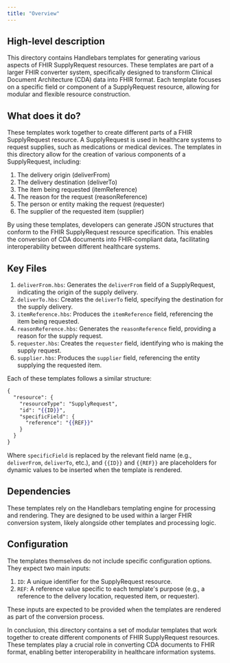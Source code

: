 ```yaml
---
title: "Overview"
---
```


## High-level description
This directory contains Handlebars templates for generating various aspects of FHIR SupplyRequest resources. These templates are part of a larger FHIR converter system, specifically designed to transform Clinical Document Architecture (CDA) data into FHIR format. Each template focuses on a specific field or component of a SupplyRequest resource, allowing for modular and flexible resource construction.

## What does it do?
These templates work together to create different parts of a FHIR SupplyRequest resource. A SupplyRequest is used in healthcare systems to request supplies, such as medications or medical devices. The templates in this directory allow for the creation of various components of a SupplyRequest, including:

1. The delivery origin (deliverFrom)
2. The delivery destination (deliverTo)
3. The item being requested (itemReference)
4. The reason for the request (reasonReference)
5. The person or entity making the request (requester)
6. The supplier of the requested item (supplier)

By using these templates, developers can generate JSON structures that conform to the FHIR SupplyRequest resource specification. This enables the conversion of CDA documents into FHIR-compliant data, facilitating interoperability between different healthcare systems.

## Key Files
1. `deliverFrom.hbs`: Generates the `deliverFrom` field of a SupplyRequest, indicating the origin of the supply delivery.
2. `deliverTo.hbs`: Creates the `deliverTo` field, specifying the destination for the supply delivery.
3. `itemReference.hbs`: Produces the `itemReference` field, referencing the item being requested.
4. `reasonReference.hbs`: Generates the `reasonReference` field, providing a reason for the supply request.
5. `requester.hbs`: Creates the `requester` field, identifying who is making the supply request.
6. `supplier.hbs`: Produces the `supplier` field, referencing the entity supplying the requested item.

Each of these templates follows a similar structure:

```handlebars
{
  "resource": {
    "resourceType": "SupplyRequest",
    "id": "{{ID}}",
    "specificField": {
      "reference": "{{REF}}"
    }
  }
}
```

Where `specificField` is replaced by the relevant field name (e.g., `deliverFrom`, `deliverTo`, etc.), and `{{ID}}` and `{{REF}}` are placeholders for dynamic values to be inserted when the template is rendered.

## Dependencies
These templates rely on the Handlebars templating engine for processing and rendering. They are designed to be used within a larger FHIR conversion system, likely alongside other templates and processing logic.

## Configuration
The templates themselves do not include specific configuration options. They expect two main inputs:

1. `ID`: A unique identifier for the SupplyRequest resource.
2. `REF`: A reference value specific to each template's purpose (e.g., a reference to the delivery location, requested item, or requester).

These inputs are expected to be provided when the templates are rendered as part of the conversion process.

In conclusion, this directory contains a set of modular templates that work together to create different components of FHIR SupplyRequest resources. These templates play a crucial role in converting CDA documents to FHIR format, enabling better interoperability in healthcare information systems.